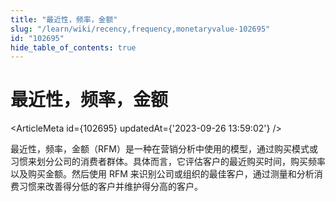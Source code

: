 ```yaml
---
title: "最近性，频率，金额"
slug: "/learn/wiki/recency,frequency,monetaryvalue-102695"
id: "102695"
hide_table_of_contents: true
---
```



# 最近性，频率，金额

<ArticleMeta id={102695} updatedAt={'2023-09-26 13:59:02'} />
<div className='border-solid border-b border-t-0 my-4 border-[var(--ifm-color-gray-300)]' />

最近性，频率，金额（RFM）是一种在营销分析中使用的模型，通过购买模式或习惯来划分公司的消费者群体。具体而言，它评估客户的最近购买时间，购买频率以及购买金额。然后使用 RFM 来识别公司或组织的最佳客户，通过测量和分析消费习惯来改善得分低的客户并维护得分高的客户。
